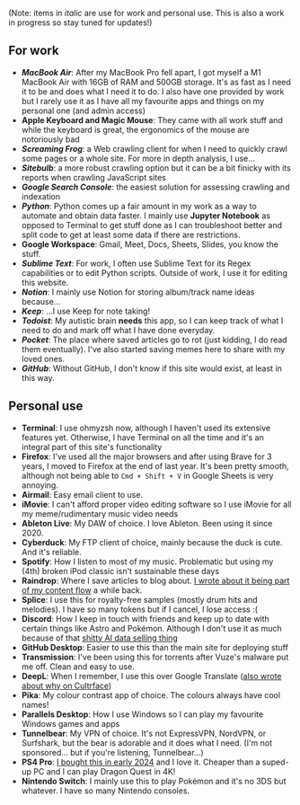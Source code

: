 ---
---

(Note: items in _italic_ are use for work and personal use. This is also a work in progress so stay tuned for updates!)

## For work

* **_MacBook Air_**: After my MacBook Pro fell apart, I got myself a M1 MacBook Air with 16GB of RAM and 500GB storage. It's as fast as I need it to be and does what I need it to do. I also have one provided by work but I rarely use it as I have all my favourite apps and things on my personal one (and admin access)
* **Apple Keyboard and Magic Mouse**: They came with all work stuff and while the keyboard is great, the ergonomics of the mouse are notoriously bad
* **_Screaming Frog_**: a Web crawling client for when I need to quickly crawl some pages or a whole site. For more in depth analysis, I use...
* **_Sitebulb_**: a more robust crawling option but it can be a bit finicky with its reports when crawling JavaScript sites
* **_Google Search Console_**: the easiest solution for assessing crawling and indexation
* **_Python_**: Python comes up a fair amount in my work as a way to automate and obtain data faster. I mainly use **Jupyter Notebook** as opposed to Terminal to get stuff done as I can troubleshoot better and split code to get at least some data if there are restrictions.
* **Google Workspace**: Gmail, Meet, Docs, Sheets, Slides, you know the stuff.
* **_Sublime Text_**: For work, I often use Sublime Text for its Regex capabilities or to edit Python scripts. Outside of work, I use it for editing this website.
* **_Notion_**: I mainly use Notion for storing album/track name ideas because...
* **_Keep_**: ...I use Keep for note taking!
* **_Todoist_**: My autistic brain **needs** this app, so I can keep track of what I need to do and mark off what I have done everyday.
* **_Pocket_**: The place where saved articles go to rot (just kidding, I do read them eventually). I've also started saving memes here to share with my loved ones.
* **_GitHub_**: Without GitHub, I don't know if this site would exist, at least in this way.

## Personal use

* **Terminal**: I use ohmyzsh now, although I haven't used its extensive features yet. Otherwise, I have Terminal on all the time and it's an integral part of this site's functionality
* **Firefox**: I've used all the major browsers and after using Brave for 3 years, I moved to Firefox at the end of last year. It's been pretty smooth, although not being able to `Cmd + Shift + V` in Google Sheets is very annoying.
* **Airmail**: Easy email client to use.
* **iMovie**: I can't afford proper video editing software so I use iMovie for all my meme/rudimentary music video needs
* **Ableton Live**: My DAW of choice. I love Ableton. Been using it since 2020.
* **Cyberduck**: My FTP client of choice, mainly because the duck is cute. And it's reliable.
* **Spotify**: How I listen to most of my music. Problematic but using my (4th) broken iPod classic isn't sustainable these days
* **Raindrop**: Where I save articles to blog about. [I wrote about it being part of my content flow](/posts/this-is-my-content-creation-flow/) a while back.
* **Splice**: I use this for royalty-free samples (mostly drum hits and melodies). I have so many tokens but if I cancel, I lose access :(
* **Discord**: How I keep in touch with friends and keep up to date with certain things like Astro and Pokémon. Although I don't use it as much because of that [shitty AI data selling thing](https://lifehacker.com/tech/discord-data-sold-to-ai-and-law-enforcement)
* **GitHub Desktop**: Easier to use this than the main site for deploying stuff
* **Transmission**: I've been using this for torrents after Vuze's malware put me off. Clean and easy to use.
* **DeepL**: When I remember, I use this over Google Translate ([also wrote about why on Cultrface](https://cultrface.co.uk/is-deepl-the-best-google-translate-alternative/))
* **Pika**: My colour contrast app of choice. The colours always have cool names!
* **Parallels Desktop**: How I use Windows so I can play my favourite Windows games and apps
* **Tunnelbear**: My VPN of choice. It's not ExpressVPN, NordVPN, or Surfshark, but the bear is adorable and it does what I need. (I'm not sponsored... but if you're listening, Tunnelbear...)
* **PS4 Pro**: [I bought this in early 2024](https://distantarcade.co.uk/dragon-quest-makes-me-want-to-get-a-ps4/) and I love it. Cheaper than a suped-up PC and I can play Dragon Quest in 4K!
* **Nintendo Switch**: I mainly use this to play Pokémon and it's no 3DS but whatever. I have so many Nintendo consoles.